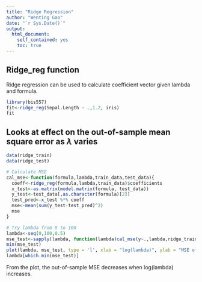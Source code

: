 ```yaml
---
title: "Ridge Regression"
author: "Wenting Gao"
date: "`r Sys.Date()`"
output:
  html_document:
    self_contained: yes
    toc: true
---
```

<!--
%\VignetteEngine{knitr::rmarkdown}
%\VignetteIndexEntry{The linear model vignette}
-->

## Ridge_reg function
Ridge regression can be used to calculate coefficient vector given lambda and formula.
```r
library(bis557)
fit<-ridge_reg(Sepal.Length ~ .,1.2, iris)
fit
```

## Looks at effect on the out-of-sample mean square error as $\lambda$ varies
```r
data(ridge_train)
data(ridge_test)

# Calculate MSE
cal_mse<-function(formula,lambda,train_data,test_data){
  coeff<-ridge_reg(formula,lambda,train_data)$coefficients
  x_test<-as.matrix(model.matrix(formula, test_data))
  y_test<-test_data[,as.character(formula)[2]]
  test_pred<-x_test %*% coeff
  mse<-mean(sum(y_test-test_pred)^2)
  mse
}

# Try lambda from 0 to 100
lambda<-seq(0,100,0.5)
mse_test<-sapply(lambda, function(lambda)cal_mse(y~.,lambda,ridge_train,ridge_test))
min(mse_test)
plot(lambda, mse_test, type = 'l', xlab = "log(lambda)", ylab = "MSE of Test Set")
lambda[which.min(mse_test)]
```

From the plot, the out-of-sample MSE decreases when log(lambda) increases. 